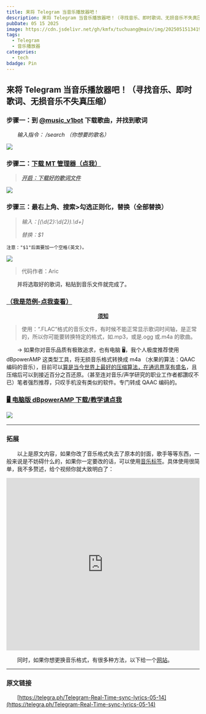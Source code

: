 ---
title: 来将 Telegram 当音乐播放器吧！
description: 来将 Telegram 当音乐播放器吧！（寻找音乐、即时歌词、无损音乐不失真压缩）
pubDate: 05 15 2025
image: https://cdn.jsdelivr.net/gh/kmfx/tuchuang@main/img/202505151341967.jpg
tags:
  - Telegram
  - 音乐播放器
categories:
  - tech
bdadge: Pin
---

## 来将 Telegram 当音乐播放器吧！（寻找音乐、即时歌词、无损音乐不失真压缩）

### 步骤一：到 [@music_v1bot](https://t.me/music_v1bot) 下载歌曲，并找到歌词

　　*输入指令： /search （你想要的歌名）*

![](https://cdn.jsdelivr.net/gh/kmfx/tuchuang@main/img/202505151340118.jpg)

### 步骤二：[下载 MT 管理器（点我）](https://telegra.ph/Mtmanager-02-10-2)

> ***<u>开启：下载好的歌词文件</u>***

![](https://cdn.jsdelivr.net/gh/kmfx/tuchuang@main/img/202505151343982.jpg)

### 步骤三：最右上角、搜索\>勾选正则化，替换（全部替换）

> *输入：\[(\d{2}:\d{2})\.\d+\]*
>
> *替换：$1*

`注意："$1"后面要加一个空格(英文)。`

![](https://cdn.jsdelivr.net/gh/kmfx/tuchuang@main/img/202505151346330.jpg)

> 代码作者：Aric

　　并将选取好的歌词，粘贴到音乐文件就完成了。

### [（我是范例-点我查看）](https://t.me/TESTLIVEUP)

<div style="text-align:center; font-weight:bold; text-decoration:underline;">须知</div>

> 使用：“.FLAC“格式的音乐文件，有时候不能正常显示歌词时间轴，是正常的，所以你可能要转换特定的格式，如.mp3，或是.ogg 或.m4a 的歌曲。

　　→ 如果你对音乐品质有极致追求，也有电脑 🖥️，我个人极度推荐使用 dBpowerAMP 这类型工具，将无损音乐格式转换成 m4a （水果的算法：QAAC 编码的音乐），目前可以[算是当今世界上最好的压缩算法，在通讯界享有盛名](https://telegra.ph/QAAC-%E5%8E%8B%E7%BC%A9%E9%9F%B3%E4%B9%90%E6%8A%80%E6%9C%AF%E8%AF%A6%E8%A7%A3-08-22)，且压缩后可以到接近百分之百还原。（甚至连对音乐/声学研究的职业工作者都讚叹不已）笔者强烈推荐，只叹手机没有类似的软件。专门转成 QAAC 编码的。

### [🖥️ 电脑版 dBpowerAMP 下载/教学请点我](https://t.me/haoruanfenxianggroup/369211)

![](https://cdn.jsdelivr.net/gh/kmfx/tuchuang@main/img/202505151358822.jpg)​

---

### 拓展

　　以上是原文内容，如果你改了音乐格式失去了原本的封面，歌手等等东西，一般来说是不妨碍什么的，如果你一定要改的话，可以使用[音乐标签](https://t.me/kemiaosw_me/394)。具体使用很简单，我不多赘述，给个视频你就大致明白了：​` `​

<div style="text-align: center;">
  <iframe src="https://player.bilibili.com/player.html?isOutside=true&amp;aid=615163818&amp;bvid=BV1Jh4y1g7PV&amp;cid=1175422578&amp;p=1" 
          scrolling="no" 
          border="0" 
          frameborder="no" 
          framespacing="0" 
          allowfullscreen="true"
          style="width: 100%; max-width: 800px; height: 450px;">
  </iframe>
</div>

　　同时，如果你想更换音乐格式，有很多种方法，以下给一个[网站](https://convertio.co/zh/flac-m4a/)。

---

### 原文链接

　　[https://telegra.ph/Telegram-Real-Time-sync-lyrics-05-14](https://telegra.ph/Telegram-Real-Time-sync-lyrics-05-14)

　　‍
